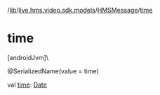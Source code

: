 /[lib](/api-reference/android/v2/home/content)/[live.hms.video.sdk.models](../index)/[HMSMessage](index)/[time](time)

# time

[androidJvm]\

@SerializedName(value = time)

val [time](time): [Date](https://developer.android.com/reference/kotlin/java/util/Date.html)
